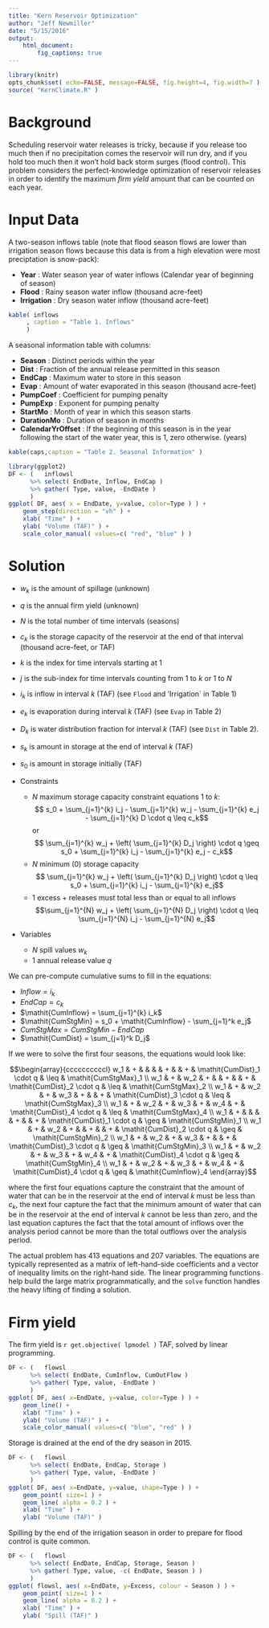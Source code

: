 ```yaml
---
title: "Kern Reservoir Optimization"
author: "Jeff Newmiller"
date: "5/15/2016"
output:
    html_document:
        fig_captions: true
---
```


```r
library(knitr)
opts_chunk$set( echo=FALSE, message=FALSE, fig.height=4, fig.width=7 )
source( "KernClimate.R" )
```

# Background

Scheduling reservoir water releases is tricky, because if you release too much then if no precipitation comes the reservoir will run dry, and if you hold too much then it won't hold back storm surges (flood control). This problem considers the perfect-knowledge optimization of reservoir releases in order to identify the maximum *firm yield* amount that can be counted on each year.

# Input Data

A two-season inflows table (note that flood season flows are lower than irrigation season flows because this data is from a high elevation were most preciptation is snow-pack):

* **Year** : Water season year of water inflows (Calendar year of beginning of season)
* **Flood** : Rainy season water inflow (thousand acre-feet)
* **Irrigation** : Dry season water inflow (thousand acre-feet)

```r
kable( inflows
     , caption = "Table 1. Inflows"
     )
```

A seasonal information table with columns:

* **Season** : Distinct periods within the year
* **Dist** : Fraction of the annual release permitted in this season
* **EndCap** : Maximum water to store in this season
* **Evap** : Amount of water evaporated in this season (thousand acre-feet)
* **PumpCoef** : Coefficient for pumping penalty
* **PumpExp** : Exponent for pumping penalty
* **StartMo** : Month of year in which this season starts
* **DurationMo** : Duration of season in months
* **CalendarYrOffset** : If the beginning of this season is in the year following the start of the water year, this is 1, zero otherwise. (years)

```r
kable(caps,caption = "Table 2. Seasonal Information" )
```


```r
library(ggplot2)
DF <- (   inflowsl
      %>% select( EndDate, Inflow, EndCap )
      %>% gather( Type, value, -EndDate )
      )
ggplot( DF, aes( x = EndDate, y=value, color=Type ) ) +
    geom_step(direction = "vh" ) +
    xlab( "Time" ) +
    ylab( "Volume (TAF)" ) +
    scale_color_manual( values=c( "red", "blue" ) )
```

# Solution

- $w_k$ is the amount of spillage (unknown)
- $q$ is the annual firm yield (unknown)
- $N$ is the total number of time intervals (seasons)
- $c_k$ is the storage capacity of the reservoir at the end of that interval (thousand acre-feet, or TAF)
- $k$ is the index for time intervals starting at 1
- $j$ is the sub-index for time intervals counting from 1 to $k$ or 1 to $N$
- $i_k$ is inflow in interval $k$ (TAF) (see `Flood` and 'Irrigation` in Table 1)
- $e_k$ is evaporation during interval $k$ (TAF) (see `Evap` in Table 2)
- $D_k$ is water distribution fraction for interval $k$ (TAF) (see `Dist` in Table 2).
- $s_k$ is amount in storage at the end of interval $k$ (TAF)
- $s_0$ is amount in storage initially (TAF)

- Constraints
    + $N$ maximum storage capacity constraint equations 1 to $k$:
    $$ s_0 + \sum_{j=1}^{k} i_j - \sum_{j=1}^{k} w_j - \sum_{j=1}^{k} e_j - \sum_{j=1}^{k} D \cdot q \leq c_k$$
    or
    $$ \sum_{j=1}^{k} w_j + \left( \sum_{j=1}^{k} D_j \right) \cdot q \geq s_0 + \sum_{j=1}^{k} i_j - \sum_{j=1}^{k} e_j - c_k$$
    + $N$ minimum (0) storage capacity
    $$ \sum_{j=1}^{k} w_j + \left( \sum_{j=1}^{k} D_j \right) \cdot q \leq s_0 + \sum_{j=1}^{k} i_j - \sum_{j=1}^{k} e_j$$
    + 1 excess + releases must total less than or equal to all inflows
    $$\sum_{j=1}^{N} w_j + \left( \sum_{j=1}^{N} D_j \right) \cdot q \leq \sum_{j=1}^{N} i_j - \sum_{j=1}^{N} e_j$$

- Variables
    + $N$ spill values $w_k$
    + 1 annual release value $q$

We can pre-compute cumulative sums to fill in the equations:

+ $\mathit{Inflow} = i_k$
+ $\mathit{EndCap} = c_k$
+ $\mathit{CumInflow} = \sum_{j=1}^{k} i_k$
+ $\mathit{CumStgMin} =  s_0 + \mathit{CumInflow} - \sum_{j=1}^k e_j$
+ $\mathit{CumStgMax} =  \mathit{CumStgMin} - \mathit{EndCap}$
+ $\mathit{CumDist} = \sum_{j=1}^k D_j$

If we were to solve the first four seasons, the equations would look like:

$$\begin{array}{ccccccccccl}
w_1 & + &     &   &     & + &     & + & \mathit{CumDist}_1 \cdot q & \leq & \mathit{CumStgMax}_1 \\
w_1 & + & w_2 & + &     & + &     & + & \mathit{CumDist}_2 \cdot q & \leq & \mathit{CumStgMax}_2 \\
w_1 & + & w_2 & + & w_3 & + &     & + & \mathit{CumDist}_3 \cdot q & \leq & \mathit{CumStgMax}_3 \\
w_1 & + & w_2 & + & w_3 & + & w_4 & + & \mathit{CumDist}_4 \cdot q & \leq & \mathit{CumStgMax}_4 \\
w_1 & + &     &   &     & + &     & + & \mathit{CumDist}_1 \cdot q & \geq & \mathit{CumStgMin}_1 \\
w_1 & + & w_2 & + &     & + &     & + & \mathit{CumDist}_2 \cdot q & \geq & \mathit{CumStgMin}_2 \\
w_1 & + & w_2 & + & w_3 & + &     & + & \mathit{CumDist}_3 \cdot q & \geq & \mathit{CumStgMin}_3 \\
w_1 & + & w_2 & + & w_3 & + & w_4 & + & \mathit{CumDist}_4 \cdot q & \geq & \mathit{CumStgMin}_4 \\
w_1 & + & w_2 & + & w_3 & + & w_4 & + & \mathit{CumDist}_4 \cdot q & \geq & \mathit{CumInflow}_4
\end{array}$$

where the first four equations capture the constraint that the amount of water that can be in the reservoir at the end of interval $k$ must be less than $c_k$, the next four capture the fact that the minimum amount of water that can be in the reservoir at the end of interval $k$ cannot be less than zero, and the last equation captures the fact that the total amount of inflows over the analysis period cannot be more than the total outflows over the analysis period.

The actual problem has 413 equations and 207 variables. The equations are typically represented as a matrix of left-hand-side coefficients and a vector of inequality limits on the right-hand side. The linear programming functions help build the large matrix programmatically, and the `solve` function handles the heavy lifting of finding a solution.

# Firm yield

The firm yield is `r get.objective( lpmodel )` TAF, solved by linear programming.

```r
DF <- (   flowsl
      %>% select( EndDate, CumInflow, CumOutFlow )
      %>% gather( Type, value, -EndDate )
      )
ggplot( DF, aes( x=EndDate, y=value, color=Type ) ) +
    geom_line() +
    xlab( "Time" ) +
    ylab( "Volume (TAF)" ) +
    scale_color_manual( values=c( "blue", "red" ) )
```

Storage is drained at the end of the dry season in 2015.

```r
DF <- (   flowsl
      %>% select( EndDate, EndCap, Storage )
      %>% gather( Type, value, -EndDate )
      )
ggplot( DF, aes( x=EndDate, y=value, shape=Type ) ) +
    geom_point( size=1 ) +
    geom_line( alpha = 0.2 ) +
    xlab( "Time" ) +
    ylab( "Volume (TAF)" )
```

Spilling by the end of the irrigation season in order to prepare for flood control is quite common.

```r
DF <- (   flowsl
      %>% select( EndDate, EndCap, Storage, Season )
      %>% gather( Type, value, -c( EndDate, Season ) )
      )
ggplot( flowsl, aes( x=EndDate, y=Excess, colour = Season ) ) +
    geom_point( size=1 ) +
    geom_line( alpha = 0.2 ) +
    xlab( "Time" ) +
    ylab( "Spill (TAF)" )
```
